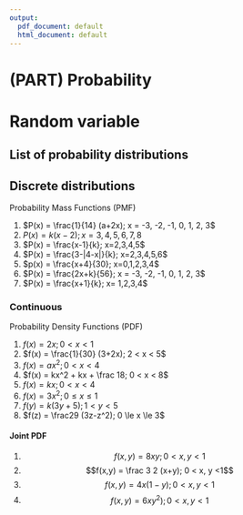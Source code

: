 ```yaml
---
output:
  pdf_document: default
  html_document: default
---
```


# (PART) Probability {-}

# Random variable

## List of probability distributions

## Discrete distributions

Probability Mass Functions (PMF)

1. $P(x) = \frac{1}{14} (a+2x); x = -3, -2, -1, 0, 1, 2, 3$
1. $P(x) = k(x-2); x = 3, 4,5,6,7,8$
1. $P(x) = \frac{x-1}{k}; x=2,3,4,5$
1. $P(x) = \frac{3-|4-x|}{k}; x=2,3,4,5,6$
1. $p(x) = \frac{x+4}{30}; x=0,1,2,3,4$
2. $P(x) = \frac{2x+k}{56}; x = -3, -2, -1, 0, 1, 2, 3$
3. $P(x) = \frac{x+1}{k}; x= 1,2,3,4$

### Continuous

Probability Density Functions (PDF)

1. $f(x) = 2x; 0 < x < 1$
1. $f(x) = \frac{1}{30} (3+2x); 2 < x < 5$
1. $f(x) = ax^2; 0 < x < 4$
1. $f(x) = kx^2 + kx + \frac 18; 0 < x < 8$
1. $f(x) = kx; 0 < x < 4$
1. $f(x) = 3x^2; 0 \le x \le 1$
1. $f(y) = k(3y+5); 1 < y < 5$
1. $f(z) = \frac29 (3z-z^2); 0 \le x \le 3$

#### Joint PDF

1. $$f(x,y) = 8xy; 0 < x, y <1$$
2. $$f(x,y) = \frac 3 2 (x+y); 0 < x, y <1$$
3. $$f(x,y) = 4x(1-y); 0 < x, y <1$$
3. $$f(x,y) = 6xy^2); 0 < x, y <1$$
